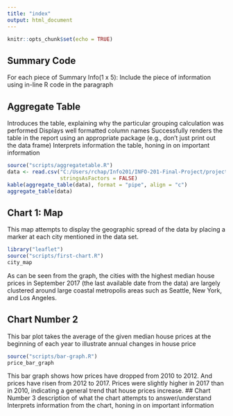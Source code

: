 ```yaml
---
title: "index"
output: html_document
---
```


```r
knitr::opts_chunk$set(echo = TRUE)
```

## Summary Code

For each piece of Summary Info(1 x 5): Include the piece of information using in-line R code in the paragraph

## Aggregate Table

Introduces the table, explaining why the particular grouping calculation was performed
Displays well formatted column names
Successfully renders the table in the report using an appropriate package (e.g., don't just print
out the data frame)
Interprets information the table, honing in on important information
```r
source("scripts/aggregatetable.R")
data <- read.csv("C:/Users/rchap/Info201/INFO-201-Final-Project/project-data/median-listing-price/State_MedianListingPrice_AllHomes.csv",
                 stringsAsFactors = FALSE)
kable(aggregate_table(data), format = "pipe", align = "c")
aggregate_table(data)

```
## Chart 1: Map

This map attempts to display the geographic spread of the data by placing a
marker at each city mentioned in the data set.
```r
library("leaflet")
source("scripts/first-chart.R")
city_map
```
As can be seen from the graph, the cities with the highest median house prices
in September 2017 (the last available date from the data) are largely clustered
around large coastal metropolis areas such as Seattle, New York, and Los
Angeles.

## Chart Number 2
This bar plot takes the average of the given median house prices at the
beginning of each year to illustrate annual changes in house price
```r
source("scripts/bar-graph.R")
price_bar_graph
```
This bar graph shows how prices have dropped from 2010 to 2012. And prices have
risen from 2012 to 2017. Prices were slightly higher in 2017 than in 2010,
indicating a general trend that house prices increase. 
## Chart Number 3
description of what the chart attempts to answer/understand
Interprets information from the chart, honing in on important information
 
